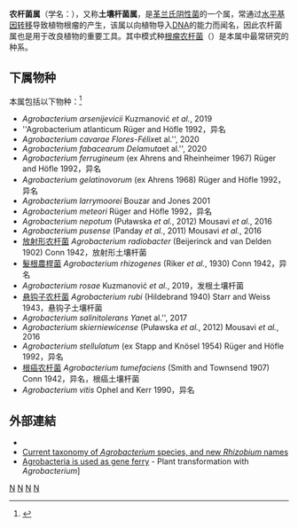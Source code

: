 {{Automatic taxobox
| taxon = Agrobacterium
| authority = Conn, 1942
| image = Agrobacterium-tumefaciens.png
| image_caption = 根癌农杆菌
| type species = 根癌农杆菌<br>Agrobacterium tumefacines
| type species authority = (Smith and Townsend, 1907) Conn, 1942
| subdivision_ranks = 种
| subdivision = 见正文
}}

'''农杆菌属'''（学名：{{lang|la|''Agrobacterium''}}），又称'''土壤杆菌属'''，是[[革兰氏阴性菌|革兰氏阴性菌]]的一个属，常通过[[水平基因转移|水平基因转移]]导致植物根瘤的产生，该属以向植物导入[[DNA|DNA]]的能力而闻名，因此农杆菌属也是用于改良植物的重要工具。其中模式种[[根瘤农杆菌|根瘤农杆菌]]（{{lang|la|''Agrobacterium tumefaciens''}}）是本属中最常研究的种系。

==下属物种==
本属包括以下物种：<ref>{{cite web |title=Agrobacterium Conn, 1942 |url=https://www.gbif.org/species/3220724 |website=GBIF |access-date=2022-05-04 |archive-date=2021-12-21 |archive-url=https://web.archive.org/web/20211221135819/https://www.gbif.org/species/3220724 }}</ref>
* ''Agrobacterium arsenijevicii'' Kuzmanović ''et al.'', 2019
* ''Agrobacterium atlanticum Rüger and Höfle 1992，异名
* ''Agrobacterium cavarae Flores-Félix ''et al.'', 2020
* ''Agrobacterium fabacearum Delamuta ''et al.'', 2020
* ''Agrobacterium ferrugineum'' (ex Ahrens and Rheinheimer 1967) Rüger and Höfle 1992，异名
* ''Agrobacterium gelatinovorum'' (ex Ahrens 1968) Rüger and Höfle 1992，异名
* ''Agrobacterium larrymoorei'' Bouzar and Jones 2001
* ''Agrobacterium meteori'' Rüger and Höfle 1992，异名
* ''Agrobacterium nepotum'' (Puławska ''et al.'', 2012) Mousavi ''et al.'', 2016
* ''Agrobacterium pusense'' (Panday ''et al.'', 2011) Mousavi ''et al.'', 2016
* [[放射形农杆菌|放射形农杆菌]] ''Agrobacterium radiobacter'' (Beijerinck and van Delden 1902) Conn 1942，放射形土壤杆菌
* [[髮根農桿菌|髮根農桿菌]] ''Agrobacterium rhizogenes'' (Riker ''et al.'', 1930) Conn 1942，异名
* ''Agrobacterium rosae'' Kuzmanović ''et al.'', 2019，发根土壤杆菌
* [[悬钩子农杆菌|悬钩子农杆菌]] ''Agrobacterium rubi'' (Hildebrand 1940) Starr and Weiss 1943，悬钩子土壤杆菌
* ''Agrobacterium salinitolerans Yan ''et al.'', 2017
* ''Agrobacterium skierniewicense'' (Puławska ''et al.'', 2012) Mousavi ''et al.'', 2016
* ''Agrobacterium stellulatum'' (ex Stapp and Knösel 1954) Rüger and Höfle 1992，异名
* [[根癌农杆菌|根癌农杆菌]] ''Agrobacterium tumefaciens'' (Smith and Townsend 1907) Conn 1942，异名，根癌土壤杆菌
* ''Agrobacterium vitis'' Ophel and Kerr 1990，异名

==外部連結==
* {{cite journal | vauthors = Kyndt T, Quispe D, Zhai H, Jarret R, Ghislain M, Liu Q, Gheysen G, Kreuze JF | title = The genome of cultivated sweet potato contains Agrobacterium T-DNAs with expressed genes: An example of a naturally transgenic food crop | journal = Proceedings of the National Academy of Sciences of the United States of America | volume = 112 | issue = 18 | pages = 5844–9 | date = May 2015 | pmid = 25902487 | pmc = 4426443 | doi = 10.1073/pnas.1419685112 | laydate = April 21, 2015 | lay-url = http://phys.org/news/2015-04-genome-cultivated-sweet-potato-bacterial.html | bibcode = 2015PNAS..112.5844K | laysource = Phys.org | access-date = 2020-02-23 | archive-date = 2020-11-08 | archive-url = https://web.archive.org/web/20201108134434/https://phys.org/news/2015-04-genome-cultivated-sweet-potato-bacterial.html | dead-url = no }}
* [http://www.rhizobia.co.nz/taxonomy/not-rhizobia Current taxonomy of ''Agrobacterium'' species, and new ''Rhizobium'' names] {{Wayback|url=http://www.rhizobia.co.nz/taxonomy/not-rhizobia |date=20131203164833 }}
* [https://web.archive.org/web/20110520044820/http://www.gmo-safety.eu/basic-info/294.soil-bacterium-gene-transporter.html Agrobacteria is used as gene ferry] - Plant transformation with ''Agrobacterium'']

{{Genetic engineering|state=autocollapse}}
{{Taxonbar|from=Q2700446}}

[[Category:根瘤菌目|N]]
[[Category:革兰氏阴性菌|N]]
[[Category:生物技术|N]]
[[Category:1942年描述的分类群|N]]